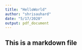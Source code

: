 ```yaml
---
title: "HelloWorld"
author: "shrisauhard"
date: "5/17/2020"
output: pdf_document
---
```

## This is a markdown file